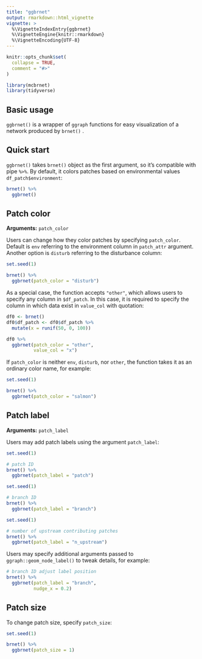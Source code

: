```yaml
---
title: "ggbrnet"
output: rmarkdown::html_vignette
vignette: >
  %\VignetteIndexEntry{ggbrnet}
  %\VignetteEngine{knitr::rmarkdown}
  %\VignetteEncoding{UTF-8}
---
```


```r
knitr::opts_chunk$set(
  collapse = TRUE,
  comment = "#>"
)

library(mcbrnet)
library(tidyverse)
```

## Basic usage

`ggbrnet()` is a wrapper of `ggraph` functions for easy visualization of a network produced by `brnet()` .

## Quick start

`ggbrnet()` takes `brnet()` object as the first argument, so it's compatible with pipe `%>%`. By default, it colors patches based on environmental values `df_patch$environment`:

```r
brnet() %>% 
  ggbrnet()
```

## Patch color

**Arguments:** `patch_color`

Users can change how they color patches by specifying `patch_color`. Default is `env` referring to the environment column in `patch_attr` argument. Another option is `disturb` referring to the disturbance column:

```r
set.seed(1)
```

```r
brnet() %>% 
  ggbrnet(patch_color = "disturb")
```

As a special case, the function accepts `"other"`, which allows users to specify any column in `$df_patch`. In this case, it is required to specify the column in which data exist in `value_col` with quotation:

```r
df0 <- brnet()
df0$df_patch <- df0$df_patch %>% 
  mutate(x = runif(50, 0, 100))

df0 %>% 
  ggbrnet(patch_color = "other",
          value_col = "x")
```

If `patch_color` is neither `env`, `disturb`, nor `other`, the function takes it as an ordinary color name, for example:

```r
set.seed(1)
```

```r
brnet() %>% 
  ggbrnet(patch_color = "salmon")
```

## Patch label

**Arguments:** `patch_label`

Users may add patch labels using the argument `patch_label`:

```r
set.seed(1)
```

```r
# patch ID
brnet() %>% 
  ggbrnet(patch_label = "patch")
```

```r
set.seed(1)
```

```r
# branch ID
brnet() %>% 
  ggbrnet(patch_label = "branch")
```

```r
set.seed(1)
```

```r
# number of upstream contributing patches
brnet() %>% 
  ggbrnet(patch_label = "n_upstream")
```

Users may specify additional arguments passed to `ggraph::geom_node_label()` to tweak details, for example:

```r
# branch ID adjust label position
brnet() %>% 
  ggbrnet(patch_label = "branch",
          nudge_x = 0.2)
```

## Patch size

To change patch size, specify `patch_size`:

```r
set.seed(1)
```

```r
brnet() %>% 
  ggbrnet(patch_size = 1)
```
